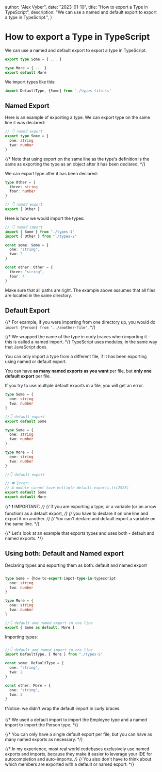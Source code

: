   author: "Alex Vyber",
  date: "2023-01-10",
  title: "How to export a Type in TypeScript",
  description: "We can use a named and default export to export a type in TypeScript.",
}

# How to export a Type in TypeScript

We can use a named and default export to export a type in TypeScript.

```TypeScript
export type Some = { ... }

type More = { ... }
export default More
```

We import types like this:

```TypeScript
import DefaultType, {Some} from './types-file.ts'
```

## Named Export

Here is an example of exporting a type. We can export type on the same line it was declared:

```TypeScript:types-1.ts
// 👇 named export
export type Some = {
  one: string
  two: number
}
```

{/* Note that using export on the same line as the type's definition is the same as exporting the type as an object after it has been declared. */}

We can export type after it has been declared:

```TypeScript:types-2.ts
type Other = {
  three: string
  four: number
}

// 👇 named export
export { Other }
```

Here is how we would import the types:

```TypeScript:using-type-1.ts
// 👇 named import
import { Some } from "./types-1"
import { Other } from "./types-2"

const some: Some = {
  one: "string",
  two: 2
}

const other: Other = {
  three: "string",
  four: 4
}
```

Make sure that all paths are right. The example above assumes that all files are located in the same directory.

## Default Export

{/* For example, if you were importing from one directory up, you would do `import {Person} from '../another-file'`. */}

{/* We wrapped the name of the type in curly braces when importing it - this is called a named import. */} TypeScript
uses modules, in the same way that JavaScript does.

You can only import a type from a different file, if it has been exporting using named or default export.

You can have **as many named exports as you want** per file, but **only one default export** per file.

If you try to use multiple default exports in a file, you will get an error.

```TypeScript:types-3.ts
type Some = {
  one: string
  two: number
}

//👇 default export
export default Some
```

```TypeScript:types-4.ts
type Some = {
  one: string
  two: number
}

type More = {
  one: string
  two: number
}

//👇 default export

// ⛔️ Error:
// A module cannot have multiple default exports.ts(2528)
export default Some
export default More
```

{/* ❗ IMPORTANT: */} {/* If you are exporting a type, or a variable (or an arrow function) as a default export, */}
{/* you have to declare it on one line and export it on another. */}
{/* You can't declare and default export a variable on the same line. */}

{/* Let's look at an example that exports types and uses both - default and named exports. */}

## Using both: Default and Named export

Declaring types and exporting them as both: default and named export

```TypeScript:types-5.ts

type Some = {how-to-export-impot-type-in-typescript
  one: string
  two: number
}

type More = {
  one: string
  two: number
}

//👇 default and named export in one line
export { Some as default, More }
```

Importing types:

```TypeScript:using-type-3.ts

//👇 default and named import in one line
import DefaultType, { More } from "./types-5"

const some: DefaultType = {
  one: "string",
  two: 2
}

const other: More = {
  one: "string",
  two: 2
}
```

❗Notice: we didn't wrap the default import in curly braces.

{/* We used a default import to import the Employee type and a named import to import the Person type. */}

{/* You can only have a single default export per file, but you can have as many named exports as necessary. */}

{/* In my experience, most real world codebases exclusively use named exports and imports, because they make it easier to leverage your IDE for autocompletion and auto-imports. */}
{/* You also don't have to think about which members are exported with a default or named export. */}
